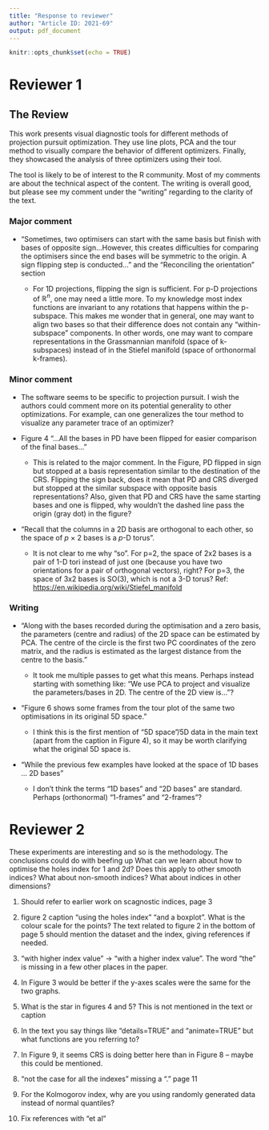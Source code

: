 ```yaml
---
title: "Response to reviewer"
author: "Article ID: 2021-69"
output: pdf_document
---
```


```r
knitr::opts_chunk$set(echo = TRUE)
```

\textcolor{red}{We really appreciate the helpful comments and feedback. Below is a point-by-point explanation of how we have changed the paper. The reviewer comments are in black and our responses are in red.}

\textcolor{red}{In our revision, we have used the new format for the journal and produced both a pdf format and an html format. The html format includes interactive graphics whenever appropriate.}

# Reviewer 1

## The Review

This work presents visual diagnostic tools for different methods of projection pursuit optimization. They use line plots, PCA and the tour method to visually compare the behavior of different optimizers. Finally, they showcased the analysis of three optimizers using their tool.

The tool is likely to be of interest to the R community. Most of my comments are about the technical aspect of the content. The writing is overall good, but please see my comment under the "writing" regarding to the clarity of the text.

### Major comment

-   "Sometimes, two optimisers can start with the same basis but finish with bases of opposite sign...However, this creates difficulties for comparing the optimisers since the end bases will be symmetric to the origin. A sign flipping step is conducted..." and the "Reconciling the orientation" section

    -   For 1D projections, flipping the sign is sufficient. For p-D projections of $\mathbb{R}^n$​, one may need a little more. To my knowledge most index functions are invariant to any rotations that happens within the p-subspace. This makes me wonder that in general, one may want to align two bases so that their difference does not contain any "within-subspace" components. In other words, one may want to compare representations in the Grassmannian manifold (space of k-subspaces) instead of in the Stiefel manifold (space of orthonormal k-frames).

\textcolor{red}{Your comment involves two different, and quite separate aspects, of projection pursuit. One is that index functions should be rotation invariant, that within the same plane any rotation of the index should have same value. There are exceptions where rotation variant indexes can still be very useful, see discussion in Laa and Cook (2020). And yes, operating on a Stiefel manifold can help - actually this is a work in progress to add to the tourr package. The same optimisation diagnostics reported in this paper should apply to Stiefel manifolds in addition to Grassmann manifolds.}

\textcolor{red}{The second element of your comment refers to the direction of projection vectors. The index value will be the same regardless of direction, but the representation of a vector as a dot on the surface of a sphere means that it may be located on either side depending on the direction. Technically it is simply that the signs of the coefficient are opposite. You encounter this in many different analyses, including PCA. In PCA, there is a convention applied to force the first element of the project vector to be positive. That is analogous to what we are doing with the flipping operation. The text in section "Reconciling the orientation" has been updated to reflect this explanation.}

### Minor comment

-   The software seems to be specific to projection pursuit. I wish the authors could comment more on its potential generality to other optimizations. For example, can one generalizes the tour method to visualize any parameter trace of an optimizer?

\textcolor{red}{It is feasible to generalise the tour method for diagnosing other optimisers, given that the parameter space can be simulated. In our examples, the orthonormality constraint regulates the parameter space of the projection basis ($p \times d$) to be a sphere, or torus, which can be simulated by the geozoo package. In other problems the parameter space may take different forms in the $p$-dimensional space. Nevertheless, this can be visualised and the ferrn package should be possible to use. Researchers need first to create a data collection object in a tibble structure, analgous to the one described in our paper, that tracks the parameter during the optimisation.  Then the ferrn diagnostic plots could be used. Some additional examples of the data collection objects that we created are included in the ferrn package and should be referred to as the format for inputs into the explore functions. We have added several sentences in the conclusion explaining this.}

-   Figure 4 "...All the bases in PD have been flipped for easier comparison of the final bases..."

    -   This is related to the major comment. In the Figure, PD flipped in sign but stopped at a basis representation similar to the destination of the CRS. Flipping the sign back, does it mean that PD and CRS diverged but stopped at the similar subspace with opposite basis representations? Also, given that PD and CRS have the same starting bases and one is flipped, why wouldn't the dashed line pass the origin (gray dot) in the figure?

\textcolor{red}{Thanks for sharing your interpretation on the effects of flipping, that's right! The gray dot should land on the dashed line and this was a mistake in the code. This has now been corrected in the package and Figure 4 has been updated accordingly.}

-   "Recall that the columns in a 2D basis are orthogonal to each other, so the space of *p* × 2 bases is a *p*-D torus".

    -   It is not clear to me why "so". For p=2, the space of 2x2 bases is a pair of 1-D tori instead of just one (because you have two orientations for a pair of orthogonal vectors), right? For p=3, the space of 3x2 bases is SO(3), which is not a 3-D torus? Ref: <https://en.wikipedia.org/wiki/Stiefel_manifold>

\textcolor{red}{We changed the wording of the sentence to: "a torus in the $p$-D space" and provide a reference for this statement.}

### Writing

-   "Along with the bases recorded during the optimisation and a zero basis, the parameters (centre and radius) of the 2D space can be estimated by PCA. The centre of the circle is the first two PC coordinates of the zero matrix, and the radius is estimated as the largest distance from the centre to the basis."

    -   It took me multiple passes to get what this means. Perhaps instead starting with something like: "We use PCA to project and visualize the parameters/bases in 2D. The centre of the 2D view is..."?

\textcolor{red}{The sentence has been re-phrased as suggested.}

-   "Figure 6 shows some frames from the tour plot of the same two optimisations in its original 5D space."

    -   I think this is the first mention of "5D space"/5D data in the main text (apart from the caption in Figure 4), so it may be worth clarifying what the original 5D space is.

\textcolor{red}{The data set is first introduced in the subsection Simulation setup under Diagnosing an optimiser. To avoid confusion, we change the wording from "original 5D space" to "original space" and give more details about the original space in the figure caption: "The basis space in this example is a 5D unit sphere ...".}

-   "While the previous few examples have looked at the space of 1D bases ... 2D bases"

    -   I don't think the terms "1D bases" and "2D bases" are standard. Perhaps (orthonormal) "1-frames" and "2-frames"?

\textcolor{red}{We keep the term "1D bases" and "2D basis" in the paper since 1) "frame" is conventinally "basis", and 2) we use this term also in the software. To make this clearer, a sentence is added at the end of section "Projection pursuit guided tour" to note this.}

# Reviewer 2

These experiments are interesting and so is the methodology. The conclusions could do with beefing up What can we learn about how to optimise the holes index for 1 and 2d? Does this apply to other smooth indices? What about non-smooth indices? What about indices in other dimensions?

\textcolor{red}{The conclusion has been expanded.}

1.  Should refer to earlier work on scagnostic indices, page 3

\textcolor{red}{Two references of Wilkinson work on scagnostics have been added. }

2.  figure 2 caption "using the holes index" "and a boxplot". What is the colour scale for the points? The text related to figure 2 in the bottom of page 5 should mention the dataset and the index, giving references if needed.

\textcolor{red}{The caption has now been updated and explanation for the color scale is added."}

3.  "with higher index value" -\> "with a higher index value". The word "the" is missing in a few other places in the paper. \textcolor{red}{Corrected.}

4.  In Figure 3 would be better if the y-axes scales were the same for the two graphs. \textcolor{red}{Fixed.}

5.  What is the star in figures 4 and 5? This is not mentioned in the text or caption

\textcolor{red}{The black star represents the theoretical best basis the optimisers aiming to find. This has been added in the caption of Figure 4, but not Figure 5 as this refers back to Figure 4 in the caption.}

6.  In the text you say things like "details=TRUE" and "animate=TRUE" but what functions are you referring to?

\textcolor{red}{"details=TRUE" and "animate=TRUE" refers to the function "explore space pca". These two arguments are now mentioned in the implementation section under function "explore space pca", instead of subsection Diagnostic 3a and 3b.}

7.  In Figure 9, it seems CRS is doing better here than in Figure 8 -- maybe this could be mentioned.

\textcolor{red}{In the experiment of Figure 9, the parameter "max.tries" is set to 400 to allow guided tour to do its best instead of a default 25 as in Figure 8. A sentence in the Figure 9 captions is added to reflect this.}

8.  "not the case for all the indexes" missing a "." page 11 \textcolor{red}{Added.}

9.  For the Kolmogorov index, why are you using randomly generated data instead of normal quantiles?

\textcolor{red}{The Kolmogorov Smirnoff index here looks at the difference between a theoretical pdf and an empirical one based on the data. In our case we are not assuming normality on the theoretical pdf and that is the reason why we are not using normal quantiles. To make it clearer, we change the wording from "Normal Kolmogorov Index" to "Kolmogorov Index".}

10. Fix references with "et al" \textcolor{red}{Fixed!}
